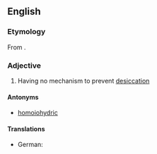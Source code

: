 ==English==
===Etymology===
From {{confix|poikilo|hydric}}.

===Adjective===
{{en-adj}}

# {{context|biology|of a plant}} Having no mechanism to prevent [[desiccation]]

====Antonyms====
* [[homoiohydric]]

====Translations====
{{trans-top|ecology: plants that cannot prevent desiccation}}
*German: {{t+|de|poikilohydrisch}}
{{trans-mid}}
{{trans-bottom}}